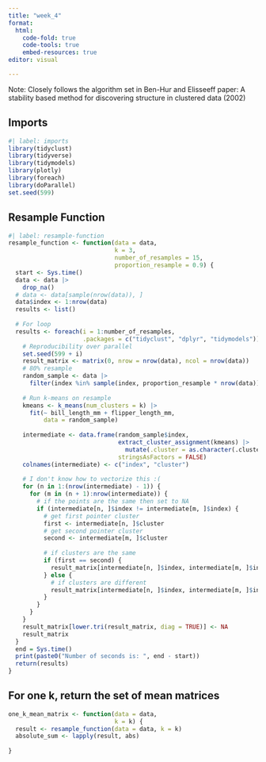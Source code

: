 ```yaml
---
title: "week_4"
format: 
  html:
    code-fold: true
    code-tools: true
    embed-resources: true
editor: visual

---
```

Note: Closely follows the algorithm set in Ben-Hur and Elisseeff paper: A stability based method for discovering structure in clustered data (2002)

## Imports
```r
#| label: imports
library(tidyclust)
library(tidyverse)
library(tidymodels)
library(plotly)
library(foreach)
library(doParallel)
set.seed(599)
```

## Resample Function
```r
#| label: resample-function
resample_function <- function(data = data,
                              k = 3,
                              number_of_resamples = 15,
                              proportion_resample = 0.9) {
  start <- Sys.time()
  data <- data |> 
    drop_na()
  # data <- data[sample(nrow(data)), ]
  data$index <- 1:nrow(data)
  results <- list()
  
  # For loop
  results <- foreach(i = 1:number_of_resamples,
                     .packages = c("tidyclust", "dplyr", "tidymodels")) %dopar% {
    # Reproducibility over parallel
    set.seed(599 + i)
    result_matrix <- matrix(0, nrow = nrow(data), ncol = nrow(data))
    # 80% resample
    random_sample <- data |> 
      filter(index %in% sample(index, proportion_resample * nrow(data)))
    
    # Run k-means on resample
    kmeans <- k_means(num_clusters = k) |> 
      fit(~ bill_length_mm + flipper_length_mm,
          data = random_sample)
    
    intermediate <- data.frame(random_sample$index,
                               extract_cluster_assignment(kmeans) |>
                                 mutate(.cluster = as.character(.cluster)),
                               stringsAsFactors = FALSE)
    colnames(intermediate) <- c("index", "cluster")
    
    # I don't know how to vectorize this :(
    for (n in 1:(nrow(intermediate) - 1)) {
      for (m in (n + 1):nrow(intermediate)) {
        # if the points are the same then set to NA
        if (intermediate[n, ]$index != intermediate[m, ]$index) {
          # get first pointer cluster
          first <- intermediate[n, ]$cluster
          # get second pointer cluster
          second <- intermediate[m, ]$cluster
  
          # if clusters are the same
          if (first == second) {
            result_matrix[intermediate[n, ]$index, intermediate[m, ]$index] <- 1
          } else {
            # if clusters are different
            result_matrix[intermediate[n, ]$index, intermediate[m, ]$index] <- -1
          }
        }
      }
    }
    result_matrix[lower.tri(result_matrix, diag = TRUE)] <- NA
    result_matrix
  }
  end = Sys.time()
  print(paste0("Number of seconds is: ", end - start))
  return(results)
}
```

## For one k, return the set of mean matrices
```r
one_k_mean_matrix <- function(data = data,
                              k = k) {
  result <- resample_function(data = data, k = k)
  absolute_sum <- lapply(result, abs)
  
}
```

